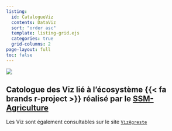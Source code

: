 ```yaml
---
listing:
  id: CatalogueViz
  contents: DataViz
  sort: "order asc"
  template: listing-grid.ejs
  categories: true
  grid-columns: 2
page-layout: full
toc: false
---
```


![](img/bandeau_agreste.jpg){fig-align="center"}

## Catologue des Viz lié à l'écosystème {{< fa brands r-project >}} réalisé par le [SSM-Agriculture](https://agreste.agriculture.gouv.fr/agreste-web/)

Les Viz sont également consultables sur le site [`VizAgreste`](https://vizagreste.agriculture.gouv.fr/) <br> <br>

::: {#CatalogueViz}
:::
